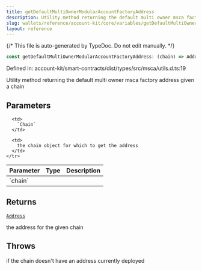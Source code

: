 ```yaml
---
title: getDefaultMultiOwnerModularAccountFactoryAddress
description: Utility method returning the default multi owner msca factory address given a chain
slug: wallets/reference/account-kit/core/variables/getDefaultMultiOwnerModularAccountFactoryAddress
layout: reference
---
```


{/* This file is auto-generated by TypeDoc. Do not edit manually. */}

```ts
const getDefaultMultiOwnerModularAccountFactoryAddress: (chain) => Address;
```

Defined in: account-kit/smart-contracts/dist/types/src/msca/utils.d.ts:19

Utility method returning the default multi owner msca factory address given a chain

## Parameters

<table>
  <thead>
    <tr>
      <th align="left">Parameter</th>
      <th align="left">Type</th>
      <th align="left">Description</th>
    </tr>
  </thead>

  <tbody>
    <tr>
      <td>
        `chain`
      </td>

      <td>
        `Chain`
      </td>

      <td>
        the chain object for which to get the address
      </td>
    </tr>

  </tbody>
</table>

## Returns

[`Address`](../../../../aa-sdk/core/src/type-aliases/Address.mdx)

the address for the given chain

## Throws

if the chain doesn't have an address currently deployed
